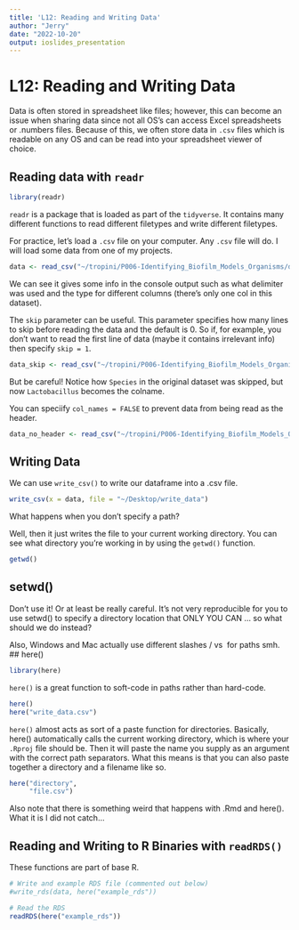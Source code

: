 ```yaml
---
title: 'L12: Reading and Writing Data'
author: "Jerry"
date: "2022-10-20"
output: ioslides_presentation
---
```

# L12: Reading and Writing Data
Data is often stored in spreadsheet like files; however, this can become an issue when sharing data since not all OS's can access Excel spreadsheets or .numbers files. Because of this, we often store data in `.csv` files which is readable on any OS and can be read into your spreadsheet viewer of choice. 


## Reading data with `readr`
```r
library(readr)
```

`readr` is a package that is loaded as part of the `tidyverse`. It contains many different functions to read different filetypes and write different filetypes. 

For practice, let's load a `.csv` file on your computer. Any `.csv` file will do. I will load some data from one of my projects. 
```r
data <- read_csv("~/tropini/P006-Identifying_Biofilm_Models_Organisms/data/top50_intersect_biofilm_formers.csv")
```

We can see it gives some info in the console output such as what delimiter was used and the type for different columns (there's only one col in this dataset).

The `skip` parameter can be useful. This parameter specifies how many lines to skip before reading the data and the default is 0. So if, for example, you don't want to read the first line of data (maybe it contains irrelevant info) then specify `skip = 1`.

```r
data_skip <- read_csv("~/tropini/P006-Identifying_Biofilm_Models_Organisms/data/top50_intersect_biofilm_formers.csv", skip = 1)
```
But be careful! Notice how `Species` in the original dataset was skipped, but now `Lactobacillus` becomes the colname. 

You can speciify `col_names = FALSE` to prevent data from being read as the header.

```r
data_no_header <- read_csv("~/tropini/P006-Identifying_Biofilm_Models_Organisms/data/top50_intersect_biofilm_formers.csv", skip = 1, col_names = FALSE)
```

## Writing Data
We can use `write_csv()` to write our dataframe into a .csv file.
```r
write_csv(x = data, file = "~/Desktop/write_data")
```

What happens when you don't specify a path?

Well, then it just writes the file to your current working directory. You can see what directory you're working in by using the `getwd()` function. 
```r
getwd()
```

## setwd()
Don't use it! Or at least be really careful. It's not very reproducible for you to use setwd() to specify a directory location that ONLY YOU CAN ... so what should we do instead?

Also, Windows and Mac actually use different slashes / vs \ for paths smh. 
## here()
```r
library(here)
```

`here()` is a great function to soft-code in paths rather than hard-code.


```r
here()
here("write_data.csv")
```   
`here()` almost acts as sort of a paste function for directories. Basically, here() automatically calls the current working directory, which is where your `.Rproj` file should be. Then it will paste the name you supply as an argument with the correct path separators. What this means is that you can also paste together a directory and a filename like so.

```r
here("directory",
     "file.csv")
```
Also note that there is something weird that happens with .Rmd and here(). What it is I did not catch...


## Reading and Writing to R Binaries with `readRDS()`
These functions are part of base R.

```r
# Write and example RDS file (commented out below)
#write_rds(data, here("example_rds"))

# Read the RDS
readRDS(here("example_rds"))
```











